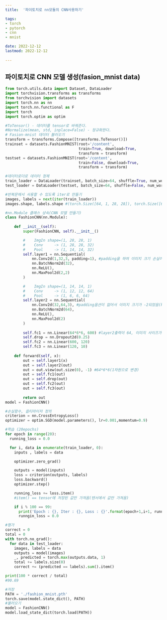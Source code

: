 ```yaml
---
title:  '파이토치로 nn모듈의 CNN사용하기'

tags:
- torch
- pytorch
- cnn
- mnist

date: 2022-12-12
lastmod: 2022-12-12
 
---
```


## 파이토치로 CNN 모델 생성(fasion_mnist data)

```python
from torch.utils.data import Dataset, DataLoader
import torchvision.transforms as transforms
from torchvision import datasets
import torch.nn as nn
import torch.nn.functional as F
import torch
import torch.optim as optim

#ToTensor() - 데이터를 tensor로 바꿔준다.
#Normalize(mean, std, inplace=False) - 정규화한다.
# Fasion-mnist 데이터 불러오기
transform = transforms.Compose([transforms.ToTensor()])
trainset = datasets.FashionMNIST(root='/content',
                                 train=True, download=True,
                                 transform = transform)
testset = datasets.FashionMNIST(root='/content',
                                 train=False, download=True,
                                 transform = transform)

#데이터로더로 데이터 정제
train_loader = DataLoader(trainset, batch_size=64, shuffle=True, num_workers=2)
test_loader = DataLoader(testset, batch_size=64, shuffle=False, num_workers=2)

#반복문에서 사용할 수 있도록 iter로 만들기
images, labels = next(iter(train_loader))
images.shape, labels.shape #(torch.Size([64, 1, 28, 28]), torch.Size([64]))

#nn.Module 클래스 상속(CNN 모델 만들기)
class FashionCNN(nn.Module):
    
    def __init__(self):
        super(FashionCNN, self).__init__()

        #    ImgIn shape=(1, 28, 28, 1)
        #    Conv     -> (1, 28, 28, 32)
        #    Pool     -> (1, 14, 14, 32) 
        self.layer1 = nn.Sequential(
            nn.Conv2d(1,32,3, padding=1), #padding을 하여 이미지 크기 손실이 없음
            nn.BatchNorm2d(32),
            nn.ReLU(),
            nn.MaxPool2d(2,2)
        )

        #    ImgIn shape=(1, 14, 14, 1)
        #    Conv     -> (1, 12, 12, 64)
        #    Pool     -> (1, 6, 6, 64)
        self.layer2 = nn.Sequential(
            nn.Conv2d(32,64,3), #padding옵션이 없어서 이미지 크기가 -2되었음(kenel size=3이기때문에)
            nn.BatchNorm2d(64),
            nn.ReLU(),
            nn.MaxPool2d(2)
        )
        
        self.fc1 = nn.Linear(64*6*6, 600) #layer2출력이 64, 이미지 사이즈가 6*6이기 때문에 1차원으로 표현하면 64*6*6
        self.drop = nn.Dropout2d(0.25)
        self.fc2 = nn.Linear(600, 120)
        self.fc3 = nn.Linear(120, 10)
        
    def forward(self, x):
        out = self.layer1(x)
        out = self.layer2(out)
        out = out.view(out.size(0), -1) #64*6*6(1차원으로 변경)
        out = self.fc1(out)
        out = self.drop(out)
        out = self.fc2(out)
        out = self.fc3(out)
        
        return out
model = FashionCNN()

#손실함수, 옵티마이저 정의
criterion = nn.CrossEntropyLoss()
optimizer = optim.SGD(model.parameters(), lr=0.001,momentum=0.9)

#학습 (20epochs)
for epoch in range(20):
  running_loss = 0.0

  for i, data in enumerate(train_loader, 0):
    inputs , labels = data

    optimizer.zero_grad()

    outputs = model(inputs)
    loss = criterion(outputs, labels)
    loss.backward()
    optimizer.step()

    running_loss += loss.item()
    #item() == tensor에 저장된 값만 가져옴(텐서에서 값만 가져옴)

    if i % 100 == 99:
      print('Epoch : {}, Iter : {}, Loss : {}'.format(epoch+1,i+1, running_loss/2000))
      runngin_loss = 0.0

#평가
correct = 0
total = 0
with torch.no_grad():
  for data in test_loader:
    images, labels = data
    outputs = model(images)
    _, predicted = torch.max(outputs.data, 1)
    total += labels.size(0)
    correct += (predicted == labels).sum().item()

print(100 * correct / total)
#90.69

#저장
PATH = './fashion_mnist.pth'
torch.save(model.state_dict(), PATH)
#불러오기
model = FashionCNN()
model.load_state_dict(torch.load(PATH))
```